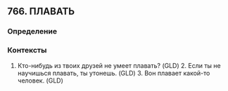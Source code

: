 ## 766. ПЛАВАТЬ
### Определение


### Контексты
1. Кто-нибудь из твоих друзей не умеет плавать? (GLD) 2. Если ты не научишься плавать, ты утонешь. (GLD) 3. Вон плавает какой-то человек. (GLD)

